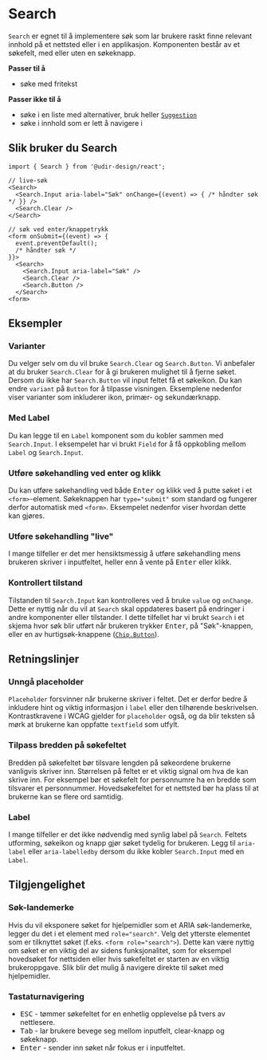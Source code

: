 
<Meta of={SearchStories} />

# Search

`Search` er egnet til å implementere søk som lar brukere raskt finne relevant innhold på et nettsted eller i en applikasjon. Komponenten består av et søkefelt, med eller uten en søkeknapp.

**Passer til å**

- søke med fritekst

**Passer ikke til å**

- søke i en liste med alternativer, bruk heller [`Suggestion`](/docs/components-suggestion--docs)
- søke i innhold som er lett å navigere i

## Slik bruker du Search

<Primary />
<Controls />

```tsx
import { Search } from '@udir-design/react';

// live-søk
<Search>
  <Search.Input aria-label="Søk" onChange={(event) => { /* håndter søk */ }} />
  <Search.Clear />
</Search>

// søk ved enter/knappetrykk
<form onSubmit={(event) => {
  event.preventDefault();
  /* håndter søk */
}}>
  <Search>
    <Search.Input aria-label="Søk" />
    <Search.Clear />
    <Search.Button />
  </Search>
<form>
```

## Eksempler

### Varianter

Du velger selv om du vil bruke `Search.Clear` og `Search.Button`. Vi anbefaler at du bruker `Search.Clear` for å gi brukeren mulighet til å fjerne søket.
Dersom du ikke har `Search.Button` vil input feltet få et søkeikon.
Du kan endre `variant` på `Button` for å tilpasse visningen. Eksemplene nedenfor viser varianter som inkluderer ikon, primær- og sekundærknapp.

<Canvas of={SearchStories.Variants} />

### Med Label

Du kan legge til en `Label` komponent som du kobler sammen med `Search.Input`.
I eksempelet har vi brukt `Field` for å få oppkobling mellom `Label` og `Search.Input`.

<Canvas of={SearchStories.WithLabel} />

### Utføre søkehandling ved enter og klikk

Du kan utføre søkehandling ved både <kbd>Enter</kbd> og klikk ved å putte søket i et `<form>`-element. Søkeknappen har `type="submit"` som standard og fungerer derfor automatisk med `<form>`. Eksempelet nedenfor viser hvordan dette kan gjøres.

<Canvas of={SearchStories.Form} />

### Utføre søkehandling "live"

I mange tilfeller er det mer hensiktsmessig å utføre søkehandling mens brukeren skriver i inputfeltet, heller enn å vente på <kbd>Enter</kbd> eller klikk.

<Canvas of={SearchStories.LiveSearch} />

### Kontrollert tilstand

Tilstanden til `Search.Input` kan kontrolleres ved å bruke `value` og `onChange`. Dette er nyttig når du vil at `Search` skal oppdateres basert på endringer i andre komponenter eller tilstander.
I dette tilfellet har vi brukt `Search` i et skjema hvor søk blir utført når brukeren trykker <kbd>Enter</kbd>, på "Søk"-knappen, eller en av hurtigsøk-knappene ([`Chip.Button`](/docs/components-chip--docs)).

<Canvas of={SearchStories.Controlled} />

## Retningslinjer

### Unngå placeholder

`Placeholder` forsvinner når brukerne skriver i feltet. Det er derfor bedre å inkludere hint og viktig informasjon i `label` eller den tilhørende beskrivelsen. Kontrastkravene i WCAG gjelder for `placeholder` også, og da blir teksten så mørk at brukerne kan oppfatte `textfield` som utfylt.

### Tilpass bredden på søkefeltet

Bredden på søkefeltet bør tilsvare lengden på søkeordene brukerne vanligvis skriver inn. Størrelsen på feltet er et viktig signal om hva de kan skrive inn. For eksempel bør et søkefelt for personnumre ha en bredde som tilsvarer et personnummer. Hovedsøkefeltet for et nettsted bør ha plass til at brukerne kan se flere ord samtidig.

### Label

I mange tilfeller er det ikke nødvendig med synlig label på `Search`. Feltets utforming, søkeikon og knapp gjør søket tydelig for brukeren.
Legg til `aria-label` eller `aria-labelledby` dersom du ikke kobler `Search.Input` med en `Label`.

## Tilgjengelighet

### Søk-landemerke

Hvis du vil eksponere søket for hjelpemidler som et ARIA søk-landemerke, legger du det i et element med `role="search"`. Velg det ytterste elementet som er tilknyttet søket (f.eks. `<form role="search">`). Dette kan være nyttig om søket er en viktig del av sidens funksjonalitet, som for eksempel hovedsøket for nettsiden eller hvis søkefeltet er starten av en viktig brukeroppgave. Slik blir det mulig å navigere direkte til søket med hjelpemidler.

### Tastaturnavigering

- <kbd>ESC</kbd> - tømmer søkefeltet for en enhetlig opplevelse på tvers av
  nettlesere.
- <kbd>Tab</kbd> - lar brukere bevege seg mellom inputfelt, clear-knapp og
  søkeknapp.
- <kbd>Enter</kbd> - sender inn søket når fokus er i inputfeltet.
